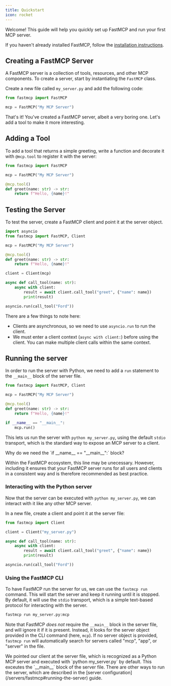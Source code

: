 ```yaml
---
title: Quickstart
icon: rocket
---
```


Welcome! This guide will help you quickly set up FastMCP and run your first MCP server.

If you haven't already installed FastMCP, follow the [installation instructions](/getting-started/installation).

## Creating a FastMCP Server

A FastMCP server is a collection of tools, resources, and other MCP components. To create a server, start by instantiating the `FastMCP` class. 

Create a new file called `my_server.py` and add the following code:

```python my_server.py
from fastmcp import FastMCP

mcp = FastMCP("My MCP Server")
```


That's it! You've created a FastMCP server, albeit a very boring one. Let's add a tool to make it more interesting.


## Adding a Tool

To add a tool that returns a simple greeting, write a function and decorate it with `@mcp.tool` to register it with the server:

```python my_server.py {5-7}
from fastmcp import FastMCP

mcp = FastMCP("My MCP Server")

@mcp.tool()
def greet(name: str) -> str:
    return f"Hello, {name}!"
```


## Testing the Server


To test the server, create a FastMCP client and point it at the server object.

```python my_server.py {1-2, 10-17}
import asyncio
from fastmcp import FastMCP, Client

mcp = FastMCP("My MCP Server")

@mcp.tool()
def greet(name: str) -> str:
    return f"Hello, {name}!"

client = Client(mcp)

async def call_tool(name: str):
    async with client:
        result = await client.call_tool("greet", {"name": name})
        print(result)

asyncio.run(call_tool("Ford"))
```

There are a few things to note here:
- Clients are asynchronous, so we need to use `asyncio.run` to run the client.
- We must enter a client context (`async with client:`) before using the client. You can make multiple client calls within the same context.

## Running the server

In order to run the server with Python, we need to add a `run` statement to the `__main__` block of the server file.

```python my_server.py {9-10}
from fastmcp import FastMCP, Client

mcp = FastMCP("My MCP Server")

@mcp.tool()
def greet(name: str) -> str:
    return f"Hello, {name}!"

if __name__ == "__main__":
    mcp.run()
```

This lets us run the server with `python my_server.py`, using the default `stdio` transport, which is the standard way to expose an MCP server to a client.

<Tip>
Why do we need the `if __name__ == "__main__":` block?

Within the FastMCP ecosystem, this line may be unecessary. However, including it ensures that your FastMCP server runs for all users and clients in a consistent way and is therefore recommended as best practice.
</Tip>

### Interacting with the Python server

Now that the server can be executed with `python my_server.py`, we can interact with it like any other MCP server. 

In a new file, create a client and point it at the server file:

```python my_client.py
from fastmcp import Client

client = Client("my_server.py")

async def call_tool(name: str):
    async with client:
        result = await client.call_tool("greet", {"name": name})
        print(result)

asyncio.run(call_tool("Ford"))
```



### Using the FastMCP CLI

To have FastMCP run the server for us, we can use the `fastmcp run` command. This will start the server and keep it running until it is stopped. By default, it will use the `stdio` transport, which is a simple text-based protocol for interacting with the server.

```bash
fastmcp run my_server.py:mcp
```

Note that FastMCP *does not* require the `__main__` block in the server file, and will ignore it if it is present. Instead, it looks for the server object provided in the CLI command (here, `mcp`). If no server object is provided, `fastmcp run` will automatically search for servers called "mcp", "app", or "server" in the file.

<Tip>
We pointed our client at the server file, which is recognized as a Python MCP server and executed with `python my_server.py` by default. This exceutes the `__main__` block of the server file. There are other ways to run the server, which are described in the [server configuration](/servers/fastmcp#running-the-server) guide.
</Tip>
